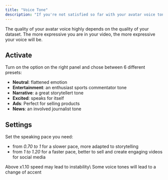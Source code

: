 ```yaml
---
title: "Voice Tone"
description: "If you're not satisfied so far with your avatar voice tone, you have the possibility to add an expressivity filter."
---
```


<Note>
  The quality of your avatar voice highly depends on the quality of your dataset. The more expressive you are in your video, the more expressive your voice will be.
</Note>

## Activate

Turn on the option on the right panel and chose between 6 different presets:

- **Neutral**: flattened emotion
- **Entertainment**: an enthusiast sports commentator tone
- **Narrative**: a great storytellert tone
- **Excited**: speaks for itself
- **Ads**: Perfect for selling products
- **News**: an involved journalist tone

## Settings

Set the speaking pace you need:

- from _0.70 to 1_ for a slower pace, more adapted to storytelling
- from _1 to 1.20_ for a faster pace, better to sell and create engaging videos for social media

<Warning>
  Above x1.10 speed may lead to instability\
  Some voice tones will lead to a change of accent
</Warning>
